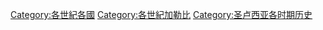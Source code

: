 [[Category:各世紀各國|Category:各世紀各國]]
[[Category:各世紀加勒比|Category:各世紀加勒比]]
[[Category:圣卢西亚各时期历史|Category:圣卢西亚各时期历史]]